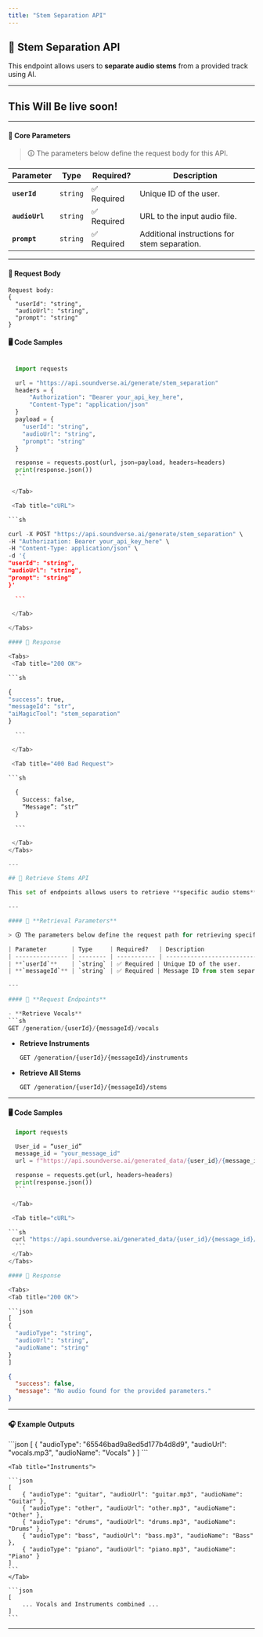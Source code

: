 ```yaml
---
title: "Stem Separation API"
---
```


## 🎵 Stem Separation API

This endpoint allows users to **separate audio stems** from a provided track using AI.

---

## This Will Be live soon!

---

#### 🔹 **Core Parameters**

> 🛈 The parameters below define the request body for this API.

| Parameter      | Type     | Required?   | Description                                  |
| -------------- | -------- | ----------- | -------------------------------------------- |
| **`userId`**   | `string` | ✅ Required | Unique ID of the user.                       |
| **`audioUrl`** | `string` | ✅ Required | URL to the input audio file.                 |
| **`prompt`**   | `string` | ✅ Required | Additional instructions for stem separation. |

---

#### 📩 **Request Body**

<div style={{ backgroundColor: "#e9ecef", padding: "0.75rem", borderRadius: "0.3rem" }}>
  
```
Request body: 
{
  "userId": "string",
  "audioUrl": "string",
  "prompt": "string"
}
```
</div>

#### 🖥️ Code Samples

<Tabs>
  <Tab title="Python">
  
  ```python

    import requests

    url = "https://api.soundverse.ai/generate/stem_separation"
    headers = {
        "Authorization": "Bearer your_api_key_here",
        "Content-Type": "application/json"
    }
    payload = {
      "userId": "string",
      "audioUrl": "string",
      "prompt": "string"
    }

    response = requests.post(url, json=payload, headers=headers)
    print(response.json())
    ```

   </Tab>

   <Tab title="cURL">
  
  ```sh

curl -X POST "https://api.soundverse.ai/generate/stem_separation" \
 -H "Authorization: Bearer your_api_key_here" \
 -H "Content-Type: application/json" \
 -d '{
"userId": "string",
"audioUrl": "string",
"prompt": "string"
}'

    ```

   </Tab>
   
</Tabs>

#### 📌 Response

<Tabs>
   <Tab title="200 OK">
  
  ```sh

{
"success": true,
"messageId": "str",
"aiMagicTool": "stem_separation"
}

    ```

   </Tab>

   <Tab title="400 Bad Request">
  
  ```sh
      
    {
      Success: false,
      “Message”: “str”
    }

    ```

   </Tab>
</Tabs>

---

## 🎼 Retrieve Stems API

This set of endpoints allows users to retrieve **specific audio stems** from a generated file.

---

#### 🔹 **Retrieval Parameters**

> 🛈 The parameters below define the request path for retrieving specific stems.

| Parameter       | Type     | Required?   | Description                               |
| --------------- | -------- | ----------- | ----------------------------------------- |
| **`userId`**    | `string` | ✅ Required | Unique ID of the user.                    |
| **`messageId`** | `string` | ✅ Required | Message ID from stem separation response. |

---

#### 📩 **Request Endpoints**

- **Retrieve Vocals**
  ```sh
  GET /generation/{userId}/{messageId}/vocals
  ```
- **Retrieve Instruments**
  ```sh
  GET /generation/{userId}/{messageId}/instruments
  ```
- **Retrieve All Stems**
  ```sh
  GET /generation/{userId}/{messageId}/stems
  ```

---

#### 🖥️ Code Samples

<Tabs>
  <Tab title="Python">
  
  ```python
    import requests

    User_id = “user_id”
    message_id = "your_message_id"
    url = f"https://api.soundverse.ai/generated_data/{user_id}/{message_id}/vocals"

    response = requests.get(url, headers=headers)
    print(response.json())
    ```

   </Tab>

   <Tab title="cURL">
  
  ```sh
   curl "https://api.soundverse.ai/generated_data/{user_id}/{message_id}/vocals" 
    ```
   </Tab>
</Tabs>

#### 📌 Response

<Tabs>
  <Tab title="200 OK">

```json
[
  {
    "audioType": "string",
    "audioUrl": "string",
    "audioName": "string"
  }
]
```

  </Tab>

  <Tab title="404 Not Found">

```json
{
  "success": false,
  "message": "No audio found for the provided parameters."
}
```

  </Tab>
</Tabs>

---

#### 🎧 **Example Outputs**

<Tabs>
  <Tab title="Vocals">
  ```json
    [
        {
            "audioType": "65546bad9a8ed5d177b4d8d9",
            "audioUrl": "vocals.mp3",
            "audioName": "Vocals"
        }
    ]
    ```
    </Tab>

    <Tab title="Instruments">

    ```json
    [
        { "audioType": "guitar", "audioUrl": "guitar.mp3", "audioName": "Guitar" },
        { "audioType": "other", "audioUrl": "other.mp3", "audioName": "Other" },
        { "audioType": "drums", "audioUrl": "drums.mp3", "audioName": "Drums" },
        { "audioType": "bass", "audioUrl": "bass.mp3", "audioName": "Bass" },
        { "audioType": "piano", "audioUrl": "piano.mp3", "audioName": "Piano" }
    ]
    ```
    </Tab>

  <Tab title="All Stems">

    ```json
    [
        ... Vocals and Instruments combined ...
    ]
    ```

  </Tab>
</Tabs>

---
